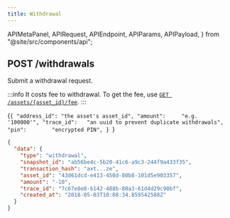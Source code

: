 ```yaml
---
title: Withdrawal
---
```


  APIMetaPanel,
  APIRequest,
  APIEndpoint,
  APIParams,
  APIPayload,
} from "@site/src/components/api";

## POST /withdrawals

Submit a withdrawal request.

:::info
It costs fee to withdrawal. To get the fee, use [`GET /assets/{asset_id}/fee`](../assets/fee).
:::

<APIEndpoint url="/addresses" />

<APIMetaPanel scope="Authorized" scopeNote="" />

<APIPayload>{`{
  "address_id": "the asset's asset_id",
  "amount":     "e.g. '100000'",
  "trace_id":   "an uuid to prevent duplicate withdrawals",
  "pin":        "encrypted PIN",
}
`}</APIPayload>

<APIRequest
  title="Request to withdrawal"
  method="POST"
  url='/withdrawals --data &apos;{"amount":"100","address_id":"43d61dcd-e413-450d-80b8-101d5e903357","pin":"xDcSiAsvsekYpnxEShqLgecvQ4GhP7o660nOodK9BG7k+xsszxO56Yg6DQLWtOek","trace_id":"ca90fd5b-e047-4a66-affa-2b40f026b165"}&apos;'
/>

```json title="Response"
{
  "data": {
    "type": "withdrawal",
    "snapshot_id": "ab56be4c-5b20-41c6-a9c3-244f9a433f35",
    "transaction_hash": "axt...ze",
    "asset_id": "43d61dcd-e413-450d-80b8-101d5e903357",
    "amount": "-10",
    "trace_id": "7c67e8e8-b142-488b-80a3-61d4d29c90bf",
    "created_at": "2018-05-03T10:08:34.859542588Z"
  }
}
```

